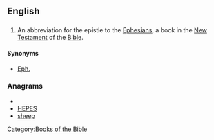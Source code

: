 ==English==
{{rfc}}
==={{abbreviation}}===
{{en-abbr}}

# {{biblical}} An abbreviation for the epistle to the [[Ephesians]], a book in the [[New Testament]] of the [[Bible]].

====Synonyms====
*[[Eph.]]

===Anagrams===
* {{alphagram|eehps}}
* [[HEPES#English|HEPES]]
* [[sheep#English|sheep]]


[[Category:Books of the Bible]]